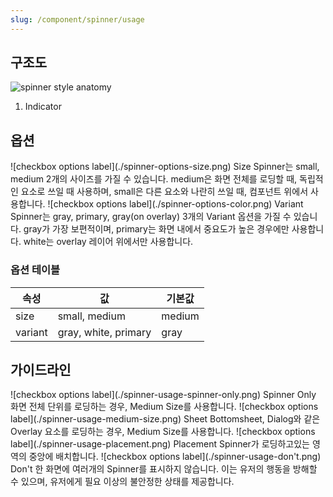 ```yaml
---
slug: /component/spinner/usage
---
```


## 구조도

<Anatomy>![spinner style anatomy](./spinner-style-anatomy.png)</Anatomy>

1. Indicator

## 옵션

<HalfCard>
  <HalfCardImageCell>
    ![checkbox options label](./spinner-options-size.png)
  </HalfCardImageCell>
  <HalfCardDescriptionCell>
    <HalfCardDescriptionTitle>Size</HalfCardDescriptionTitle>
    <HalfCardDescription>
      Spinner는 small, medium 2개의 사이즈를 가질 수 있습니다. medium은 화면
      전체를 로딩할 때, 독립적인 요소로 쓰일 때 사용하며, small은 다른 요소와
      나란히 쓰일 때, 컴포넌트 위에서 사용합니다.
    </HalfCardDescription>
  </HalfCardDescriptionCell>
</HalfCard>

<HalfCard>
  <HalfCardImageCell>
    ![checkbox options label](./spinner-options-color.png)
  </HalfCardImageCell>
  <HalfCardDescriptionCell>
    <HalfCardDescriptionTitle>Variant</HalfCardDescriptionTitle>
    <HalfCardDescription>
      Spinner는 gray, primary, gray(on overlay) 3개의 Variant 옵션을 가질 수
      있습니다. gray가 가장 보편적이며, primary는 화면 내에서 중요도가 높은
      경우에만 사용합니다. white는 overlay 레이어 위에서만 사용합니다.
    </HalfCardDescription>
  </HalfCardDescriptionCell>
</HalfCard>

### 옵션 테이블

| 속성    | 값                   | 기본값 |
| ------- | -------------------- | ------ |
| size    | small, medium        | medium |
| variant | gray, white, primary | gray   |

## 가이드라인

<HalfCard>
  <HalfCardImageCell>
    ![checkbox options label](./spinner-usage-spinner-only.png)
  </HalfCardImageCell>
  <HalfCardDescriptionCell>
    <HalfCardDescriptionTitle>Spinner Only</HalfCardDescriptionTitle>
    <HalfCardDescription>
      화면 전체 단위를 로딩하는 경우, Medium Size를 사용합니다.
    </HalfCardDescription>
  </HalfCardDescriptionCell>
</HalfCard>

<HalfCard>
  <HalfCardImageCell>
    ![checkbox options label](./spinner-usage-medium-size.png)
  </HalfCardImageCell>
  <HalfCardDescriptionCell>
    <HalfCardDescriptionTitle>Sheet</HalfCardDescriptionTitle>
    <HalfCardDescription>
      Bottomsheet, Dialog와 같은 Overlay 요소를 로딩하는 경우, Medium Size를
      사용합니다.
    </HalfCardDescription>
  </HalfCardDescriptionCell>
</HalfCard>

<HalfCard>
  <HalfCardImageCell>
    ![checkbox options label](./spinner-usage-placement.png)
  </HalfCardImageCell>
  <HalfCardDescriptionCell>
    <HalfCardDescriptionTitle>Placement</HalfCardDescriptionTitle>
    <HalfCardDescription>
      Spinner가 로딩하고있는 영역의 중앙에 배치합니다.
    </HalfCardDescription>
  </HalfCardDescriptionCell>
</HalfCard>

<HalfCard>
  <HalfCardImageCell>
    ![checkbox options label](./spinner-usage-don't.png)
  </HalfCardImageCell>
  <HalfCardDescriptionCell>
    <HalfCardDescriptionTitle>Don't</HalfCardDescriptionTitle>
    <HalfCardDescription>
      한 화면에 여러개의 Spinner를 표시하지 않습니다. 이는 유저의 행동을 방해할
      수 있으며, 유저에게 필요 이상의 불안정한 상태를 제공합니다.
    </HalfCardDescription>
  </HalfCardDescriptionCell>
</HalfCard>
